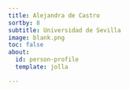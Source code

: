 ```yaml
---
title: Alejandra de Castro
sortby: 8
subtitle: Universidad de Sevilla
image: blank.png
toc: false
about:
  id: person-profile
  template: jolla

---
```


:::{#person-profile}
:::
